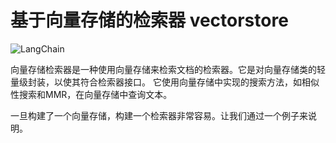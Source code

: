 # 基于向量存储的检索器 vectorstore

![LangChain](https://pica.zhimg.com/50/v2-56e8bbb52aa271012541c1fe1ceb11a2_r.gif 'LangChain中文网')


向量存储检索器是一种使用向量存储来检索文档的检索器。它是对向量存储类的轻量级封装，以使其符合检索器接口。
它使用向量存储中实现的搜索方法，如相似性搜索和MMR，在向量存储中查询文本。

一旦构建了一个向量存储，构建一个检索器非常容易。让我们通过一个例子来说明。


<Example/>
